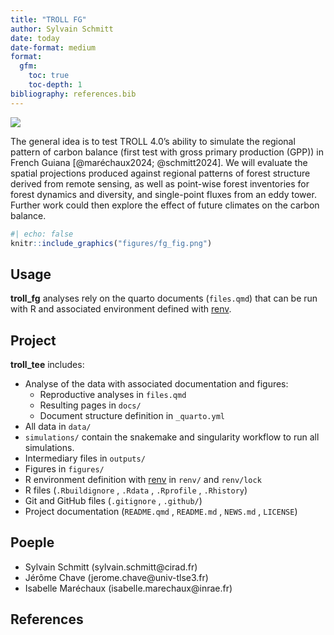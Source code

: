 ```yaml
---
title: "TROLL FG"
author: Sylvain Schmitt
date: today
date-format: medium
format: 
  gfm:
    toc: true
    toc-depth: 1
bibliography: references.bib
---
```


[![](https://www.repostatus.org/badges/latest/wip.svg)](https://www.repostatus.org/#wip)

The general idea is to test TROLL 4.0's ability to simulate the regional pattern of carbon balance (first test with gross primary production (GPP)) in French Guiana [@maréchaux2024; @schmitt2024]. We will evaluate the spatial projections produced against regional patterns of forest structure derived from remote sensing, as well as point-wise forest inventories for forest dynamics and diversity, and single-point fluxes from an eddy tower. Further work could then explore the effect of future climates on the carbon balance.

```r
#| echo: false
knitr::include_graphics("figures/fg_fig.png")
```

## Usage

**troll_fg** analyses rely on the quarto documents (`files.qmd`) that can be run with R and associated environment defined with [renv](#0).

## Project

**troll_tee** includes:

-   Analyse of the data with associated documentation and figures:
    -   Reproductive analyses in `files.qmd`
    -   Resulting pages in `docs/`
    -   Document structure definition in `_quarto.yml`
-   All data in `data/`
-   `simulations/` contain the snakemake and singularity workflow to run all simulations.
-   Intermediary files in `outputs/`
-   Figures in `figures/`
-   R environment definition with [renv](https://rstudio.github.io/renv/articles/renv.html) in `renv/` and `renv/lock`
-   R files (`.Rbuildignore` , `.Rdata` , `.Rprofile` , `.Rhistory`)
-   Git and GitHub files (`.gitignore` , `.github/`)
-   Project documentation (`README.qmd` , `README.md` , `NEWS.md` , `LICENSE`)

## Poeple

-   Sylvain Schmitt (sylvain.schmitt\@cirad.fr)
-   Jérôme Chave (jerome.chave\@univ-tlse3.fr)
-   Isabelle Maréchaux (isabelle.marechaux\@inrae.fr)

## References
